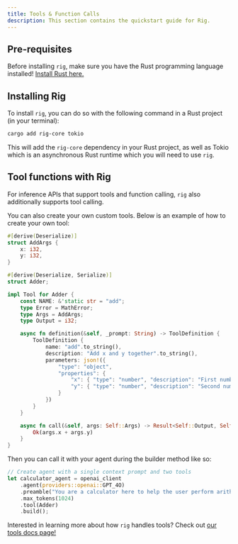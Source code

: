 ```yaml
---
title: Tools & Function Calls
description: This section contains the quickstart guide for Rig.
---
```


## Pre-requisites

Before installing `rig`, make sure you have the Rust programming language installed! [Install Rust here.](https://www.rust-lang.org/tools/install)

## Installing Rig

To install `rig`, you can do so with the following command in a Rust project (in your terminal):

```bash
cargo add rig-core tokio
```

This will add the `rig-core` dependency in your Rust project, as well as Tokio which is an asynchronous Rust runtime which you will need to use `rig`.

## Tool functions with Rig

For inference APIs that support tools and function calling, `rig` also additionally supports tool calling.

You can also create your own custom tools. Below is an example of how to create your own tool:

```rust
#[derive(Deserialize)]
struct AddArgs {
    x: i32,
    y: i32,
}

#[derive(Deserialize, Serialize)]
struct Adder;

impl Tool for Adder {
    const NAME: &'static str = "add";
    type Error = MathError;
    type Args = AddArgs;
    type Output = i32;

    async fn definition(&self, _prompt: String) -> ToolDefinition {
        ToolDefinition {
            name: "add".to_string(),
            description: "Add x and y together".to_string(),
            parameters: json!({
                "type": "object",
                "properties": {
                    "x": { "type": "number", "description": "First number" },
                    "y": { "type": "number", "description": "Second number" }
                }
            })
        }
    }

    async fn call(&self, args: Self::Args) -> Result<Self::Output, Self::Error> {
        Ok(args.x + args.y)
    }
}
```

Then you can call it with your agent during the builder method like so:

```rust
// Create agent with a single context prompt and two tools
let calculator_agent = openai_client
    .agent(providers::openai::GPT_4O)
    .preamble("You are a calculator here to help the user perform arithmetic operations. Use the tools provided to answer the user's question.")
    .max_tokens(1024)
    .tool(Adder)
    .build();
```

Interested in learning more about how `rig` handles tools? Check out [our tools docs page!](https://docs.rig.rs/docs/4_concepts/2_tools)
